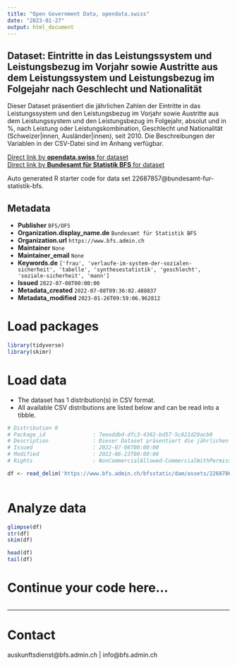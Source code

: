 ```yaml
---
title: "Open Government Data, opendata.swiss"
date: "2023-01-27"
output: html_document
---
```


## Dataset: Eintritte in das Leistungssystem und Leistungsbezug im Vorjahr sowie Austritte aus dem Leistungssystem und Leistungsbezug im Folgejahr nach Geschlecht und Nationalität

Dieser Dataset präsentiert die jährlichen Zahlen der Eintritte in das Leistungssystem und den Leistungsbezug im Vorjahr sowie Austritte aus dem Leistungssystem und den Leistungsbezug im Folgejahr, absolut und in %, nach Leistung oder Leistungskombination, Geschlecht und Nationalität (Schweizer|innen, Ausländer|innen), seit 2010. Die Beschreibungen der Variablen in der CSV-Datei sind im Anhang verfügbar.

[Direct link by **opendata.swiss** for dataset](https://opendata.swiss/de/dataset/eintritte-in-das-leistungssystem-und-leistungsbezug-im-vorjahr-sowie-austritte-aus-dem-leistung2)<br>
[Direct link by **Bundesamt für Statistik BFS** for dataset](https://www.bfs.admin.ch/asset/de/ts-x-13.06.02.05-06)

Auto generated R starter code for data set 22687857@bundesamt-fur-statistik-bfs.

## Metadata

- **Publisher** `BFS/OFS`
- **Organization.display_name.de** `Bundesamt für Statistik BFS`
- **Organization.url** `https://www.bfs.admin.ch`
- **Maintainer** `None`
- **Maintainer_email** `None`
- **Keywords.de** `['frau', 'verlaufe-im-system-der-sozialen-sicherheit', 'tabelle', 'synthesestatistik', 'geschlecht', 'soziale-sicherheit', 'mann']`
- **Issued** `2022-07-08T00:00:00`
- **Metadata_created** `2022-07-08T09:36:02.488837`
- **Metadata_modified** `2023-01-26T09:59:06.962812`


# Load packages

```r

library(tidyverse)
library(skimr)

```

# Load data

-   The dataset has 1 distribution(s) in CSV format.
-   All available CSV distributions are listed below and can be read into a tibble.

```r

# Distribution 0
# Package_id               : 7eeaddbd-dfc3-4382-bd57-5c821d29acb0
# Description              : Dieser Dataset präsentiert die jährlichen Zahlen der Eintritte in das Leistungssystem und den Leistungsbezug im Vorjahr sowie Austritte aus dem Leistungssystem und den Leistungsbezug im Folgejahr, absolut und in %, nach Leistung oder Leistungskombination, Geschlecht und Nationalität (Schweizer\innen, Ausländer\innen), seit 2010. Die Beschreibungen der Variablen in der CSV-Datei sind im Anhang verfügbar.
# Issued                   : 2022-07-08T00:00:00
# Modified                 : 2022-06-23T00:00:00
# Rights                   : NonCommercialAllowed-CommercialWithPermission-ReferenceRequired

df <- read_delim('https://www.bfs.admin.ch/bfsstatic/dam/assets/22687864/master')



```

# Analyze data

```r

glimpse(df)
str(df)
skim(df)

head(df)
tail(df)

```

# Continue your code here...

```r

```

------------------------------------------------------------------------

# Contact

auskunftsdienst@bfs.admin.ch | info@bfs.admin.ch
